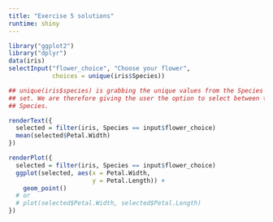 ```yaml
---
title: "Exercise 5 solutions"
runtime: shiny
---
```

```r
library("ggplot2")
library("dplyr")
data(iris)
selectInput("flower_choice", "Choose your flower",
            choices = unique(iris$Species))

## unique(iris$species) is grabbing the unique values from the Species column in the iris data
## set. We are therefore giving the user the option to select between the different values of
## Species.
```

```r
renderText({
  selected = filter(iris, Species == input$flower_choice)
  mean(selected$Petal.Width)
})
```

```r
renderPlot({
  selected = filter(iris, Species == input$flower_choice)
  ggplot(selected, aes(x = Petal.Width,
                       y = Petal.Length)) +
    geom_point()
  # or
  # plot(selected$Petal.Width, selected$Petal.Length)
})
```
